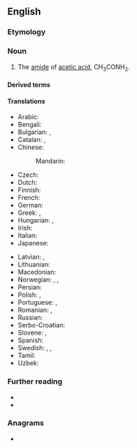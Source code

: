 {{also|acétamide}}
==English==
{{wikipedia}}

===Etymology===
{{blend|en|acetyl|amide}}

===Noun===
{{en-noun}}

# {{lb|en|organic compound}} The [[amide]] of [[acetic acid]], CH<sub>3</sub>CONH<sub>2</sub>.

====Derived terms====
{{der2|en
|iodoacetamide
|thioacetamide
|fluoroacetamide
|dichloroacetamide
|bromoacetamide
|hydroxyacetamide
|ketoacetamide
|arylacetamide
|acetamidase}}

====Translations====
{{trans-top|amide of acetic acid}}
* Arabic: {{t|ar|أَسِيتَامِيد}}
* Bengali: {{t|bn|অ্যাসিট্যামাইড|tr=êsiṭêmaiḍ}}
* Bulgarian: {{t|bg|ацетамид}}, {{t|bg|етанамид}}
* Catalan: {{t|ca|acetamida|f}}, {{t|ca|etanamida}}
* Chinese:
*: Mandarin: {{t+|cmn|乙酰胺|tr=yǐxiānàn}}
* Czech: {{t|cs|acetamid}}
* Dutch: {{t|nl|aceetamide}}
* Finnish: {{t|fi|asetamidi}}
* French: {{t+|fr|acétamide|m}}
* German: {{t+|de|Acetamid|n}}
* Greek: {{t|el|αιθαναμίδιο}}, {{t|el|ακεταμίδιο}}
* Hungarian: {{t|hu|acetamid}}, {{t|hu|etánamid}}
* Irish: {{t|ga|aicéataimíd|f}}
* Italian: {{t+|it|acetammide|f}}
* Japanese: {{t|ja|アセトアミド|tr=asetoamido}}
{{trans-mid}}
* Latvian: {{t|lv|acetamīds}}, {{t|lv|etānamīds}}
* Lithuanian: {{t|lt|acetamidas}}
* Macedonian: {{t|mk|ацетамид}}
* Norwegian: {{t|no|acetamid}}, {{t|no|eddiksyreamid}}, {{t|no|etanamid}}
* Persian: {{t|fa|استامید}}
* Polish: {{t+|pl|acetamid|m}}, {{t|pl|etanoamid}}
* Portuguese: {{t|pt|acetamida|f}}, {{t|pt|etanamida}}
* Romanian: {{t+|ro|acetamidă}}, {{t|ro|etanamidă}}
* Russian: {{t+|ru|ацетамид}}
* Serbo-Croatian: {{t|sh|acetamid}}
* Slovene: {{t|sl|acetamid}}, {{t|sl|etanamid}}
* Spanish: {{t|es|acetamida|f}}
* Swedish: {{t|sv|etanamid}}, {{t|sv|etansyraamid}}, {{t+|sv|acetamid}}
* Tamil: {{t|ta|அசிட்டமைடு}}
* Uzbek: {{t|uz|atsetamid}}
{{trans-bottom}}

===Further reading===
* {{R:WebMineral}}
* {{R:mindat}}

===Anagrams===
* {{anagrams|en|a=aacdeeimt|emaciated}}